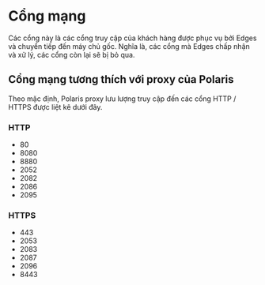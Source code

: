 # Cổng mạng

Các cổng này là các cổng truy cập của khách hàng được phục vụ bởi Edges và chuyển tiếp đến máy chủ gốc. Nghĩa là, các
cổng mà Edges chấp nhận và xử lý, các cổng còn lại sẽ bị bỏ qua.

## Cổng mạng tương thích với proxy của Polaris

Theo mặc định, Polaris proxy lưu lượng truy cập đến các cổng HTTP / HTTPS được liệt kê dưới đây.

### HTTP

- 80
- 8080
- 8880
- 2052
- 2082
- 2086
- 2095

### HTTPS

- 443
- 2053
- 2083
- 2087
- 2096
- 8443
